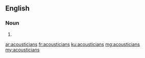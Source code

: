 ==English==

===Noun===
{{head|en|plural}}

# {{plural of|acoustician|lang=en}}

[[ar:acousticians]]
[[fr:acousticians]]
[[ku:acousticians]]
[[mg:acousticians]]
[[my:acousticians]]